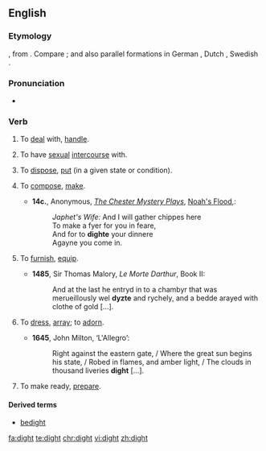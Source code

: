 ==English==
===Etymology===
{{etyl|ang|en}} {{term|dihtan|lang=ang}}, from {{etyl|la|en}} {{term|dictāre|lang=la}}.  Compare {{term|dictate}}; and also parallel formations in German {{term|dichten|lang=de}}, Dutch {{term|dichten|lang=nl}}, Swedish {{term|dikta|lang=sv}}.

===Pronunciation===
*{{a|US|UK}} {{IPA|/daɪt/|lang=en}}

===Verb===
{{en-verb|dights|dighting|dight|dight}}

# {{context|obsolete|transitive|lang=en}} To [[deal]] with, [[handle]].
# {{context|obsolete|transitive|lang=en}} To have [[sexual]] [[intercourse]] with.
# {{context|obsolete|transitive|lang=en}} To [[dispose]], [[put]] (in a given state or condition).
# {{context|obsolete|transitive|lang=en}} To [[compose]], [[make]].
#* '''14c.''', Anonymous, ''[http://en.wikipedia.org/wiki/Chester_Mystery_Plays The Chester Mystery Plays]'', [http://machias.edu/faculty/necastro/drama/chester/play_03.html Noah's Flood],:
#*: ''Japhet's Wife:'' And I will gather chippes here <br />
#*: To make a fyer for you in feare, <br />
#*: And for to '''dighte''' your dinnere <br />
#*: Agayne you come in.
# {{context|archaic|transitive|lang=en}} To [[furnish]], [[equip]].
#*'''1485''', Sir Thomas Malory, ''Le Morte Darthur'', Book II:
#*:And at the last he entryd in to a chambyr that was merueillously wel '''dyzte''' and rychely, and a bedde arayed with clothe of gold [...].  
# {{context|archaic|transitive|lang=en}} To [[dress]], [[array]]; to [[adorn]]. 
#*'''1645''', John Milton, ‘L'Allegro’:
#*:Right against the eastern gate, / Where the great sun begins his state, / Robed in flames, and amber light, / The clouds in thousand liveries '''dight''' [...].
# {{context|archaic|transitive|lang=en}} To make ready, [[prepare]].

====Derived terms====
*[[bedight]]

[[fa:dight]]
[[te:dight]]
[[chr:dight]]
[[vi:dight]]
[[zh:dight]]